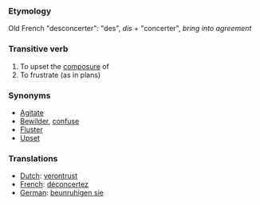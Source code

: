 ===Etymology===
Old French "desconcerter": "des", ''dis'' + "concerter", ''bring into agreement''

===Transitive verb===
#To upset the [[composure]] of
#To frustrate (as in plans)

===Synonyms===
*[[Agitate]]
*[[Bewilder]], [[confuse]]
*[[Fluster]]
*[[Upset]]

===Translations===
*[[Dutch]]: [[verontrust]]
*[[French]]: [[déconcertez]]
*[[German]]: [[beunruhigen sie]]